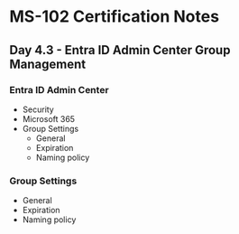 # MS-102 Certification Notes
## Day 4.3 - Entra ID Admin Center Group Management

### Entra ID Admin Center
* Security
* Microsoft 365
* Group Settings
	* General
	* Expiration
	* Naming policy

### Group Settings
* General
* Expiration
* Naming policy